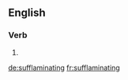 ==English==

===Verb===
{{head|en|present participle}}

# {{present participle of|sufflaminate|lang=en}}

[[de:sufflaminating]]
[[fr:sufflaminating]]